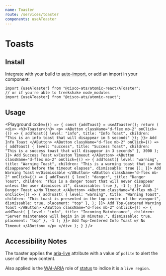 ```yaml
---
name: Toaster
route: /services/toaster
components: useAToaster
---
```



# Toasts

## Install

Integrate with your build to [auto-import](/#integrating), or add an import in your component:

```
import {useAToaster} from "@cisco-ats/atomic-react/AToaster";
// or if you're able to treekshake node_modules
import {useAToaster} from "@cisco-ats/atomic-react";
```

## Usage

<Playground
  code={`() => {
  const {addToast} = useAToaster();
  return (
    <div>
      <h3>Toaster</h3>
      <p>
        <AButton
          className="d-flex mb-2"
          onClick={() => {
            addToast({
              level: "info",
              title: "Info Toast",
              children: "This is an info toast that will disappear in 5 seconds"
            });
          }}>
          Add Info Toast
        </AButton>
        <AButton
          className="d-flex mb-2"
          onClick={() => {
            addToast(
              {
                level: "success",
                title: "Success Toast",
                children: "This is a success toast that will disappear in 3 seconds"
              },
              3000
            );
          }}>
          Add Success Toast w/Custom Timeout
        </AButton>
        <AButton
          className="d-flex mb-2"
          onClick={() => {
            addToast({
              level: "warning",
              title: "Warning Toast",
              children: "This is a warning toast that can be disappeared before the timeout elapses",
              dismissable: true
            });
          }}>
          Add Warning Toast w/Dismissable
        </AButton>
        <AButton
          className="d-flex mb-2"
          onClick={() => {
            addToast(
              {
                level: "danger",
                title: "Danger Toast",
                children: "This is a danger toast that will never disappear unless the user dismisses it",
                dismissable: true
              },
              -1
            );
          }}>
          Add Danger Toast w/No Timeout
        </AButton>
        <AButton
          className="d-flex mb-2"
          onClick={() => {
            addToast(
              {
                level: "warning",
                title: "Warning Toast",
                children: "This toast is presented in the top-center of the viewport",
                dismissable: true,
                placement: "top"
              },
            );
          }}>
          Add Top-Centered Warning Toast
        </AButton>
        <AButton
          className="d-flex mb-2"
          onClick={() => {
            addToast(
              {
                level: "info",
                title: "Incoming Maintenance",
                children: "Server maintenance will begin in 10 minutes.",
                dismissable: true,
                placement: "top"
              },
              -1
            );
          }}>
          Add Top-Centered Info Toast w/ No Timeout
        </AButton>
      </p>
    </div>
  );
}
`}
/>

## Accessibility Notes

The toaster applies the [aria-live](https://www.w3.org/TR/wai-aria/#aria-live) attribute with a value of `polite` to alert the user of the new content.

Also applied is the [WAI-ARIA](https://www.w3.org/WAI/standards-guidelines/aria/) role of [status](https://www.w3.org/TR/wai-aria/#status) to indice it is a `live region`.
